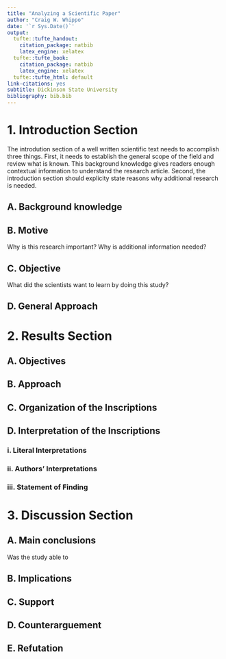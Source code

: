 ```yaml
---
title: "Analyzing a Scientific Paper"
author: "Craig W. Whippo"
date: '`r Sys.Date()`'
output:
  tufte::tufte_handout:
    citation_package: natbib
    latex_engine: xelatex
  tufte::tufte_book:
    citation_package: natbib
    latex_engine: xelatex
  tufte::tufte_html: default
link-citations: yes
subtitle: Dickinson State University
bibliography: bib.bib
---
```



# 1. Introduction Section

The introdution section of a well written scientific text needs to accomplish three things.  First, it needs to establish the general scope of the field and review what is known.  This background knowledge gives readers enough contextual information to understand the research article.  Second, the introduction section should explicity state reasons why additional research is needed.   

## A. Background knowledge

## B. Motive

Why is this research important?  Why is additional information needed?

## C. Objective

What did the scientists want to learn by doing this study?

## D. General Approach

# 2. Results Section

##  A. Objectives

##  B. Approach

##  C. Organization of the Inscriptions

##  D. Interpretation of the Inscriptions

### i. Literal Interpretations

### ii. Authors' Interpretations

### iii. Statement of Finding

# 3. Discussion Section

## A. Main conclusions

Was the study able to 

## B. Implications

## C. Support

## D. Counterarguement

## E. Refutation